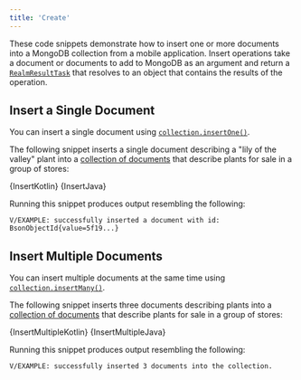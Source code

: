 ```yaml
---
title: 'Create'
---
```


These code snippets demonstrate how to insert one or more
documents into a MongoDB collection from a mobile application. Insert
operations take a document or documents to add to MongoDB as an argument
and return a [`RealmResultTask`](/sdk/java/async-api/#realmresulttask)
that resolves to an object that contains the results of the operation.

## Insert a Single Document

You can insert a single document using
[`collection.insertOne()`](https://docs.mongodb.com/realm-sdks/java/latest/io/realm/mongodb/mongo/MongoCollection.html#insertOne-DocumentT-).

The following snippet inserts a single document describing a "lily of the
valley" plant into a
[collection of documents](/sdk/java/app-services/mongodb/overview#sample)
that describe plants for sale in a group of stores:

<Tabs groupId="java-sdk-languages">
    <TabItem value="kotlin" label="Kotlin">
        <CodeBlock language="kotlin">{InsertKotlin}</CodeBlock>
    </TabItem>
    <TabItem value="java" label="Java">
        <CodeBlock language="java">{InsertJava}</CodeBlock>
    </TabItem>
</Tabs>

Running this snippet produces output resembling the following:

```
V/EXAMPLE: successfully inserted a document with id: BsonObjectId{value=5f19...}
```

## Insert Multiple Documents

You can insert multiple documents at the same time using
[`collection.insertMany()`](https://docs.mongodb.com/realm-sdks/java/latest/io/realm/mongodb/mongo/MongoCollection.html#insertMany-java.util.List-).

The following snippet inserts three documents describing plants into a
[collection of documents](/sdk/java/app-services/mongodb/overview#sample)
that describe plants for sale in a group of stores:

<Tabs groupId="java-sdk-languages">
    <TabItem value="kotlin" label="Kotlin">
        <CodeBlock language="kotlin">{InsertMultipleKotlin}</CodeBlock>
    </TabItem>
    <TabItem value="java" label="Java">
        <CodeBlock language="java">{InsertMultipleJava}</CodeBlock>
    </TabItem>
</Tabs>

Running this snippet produces output resembling the following:

```
V/EXAMPLE: successfully inserted 3 documents into the collection.
```
